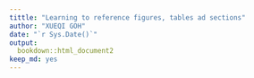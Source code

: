 ```yaml
---
tittle: "Learning to reference figures, tables ad sections"
author: "XUEQI GOH"
date: "`r Sys.Date()`"
output: 
  bookdown::html_document2
keep_md: yes
---
```

